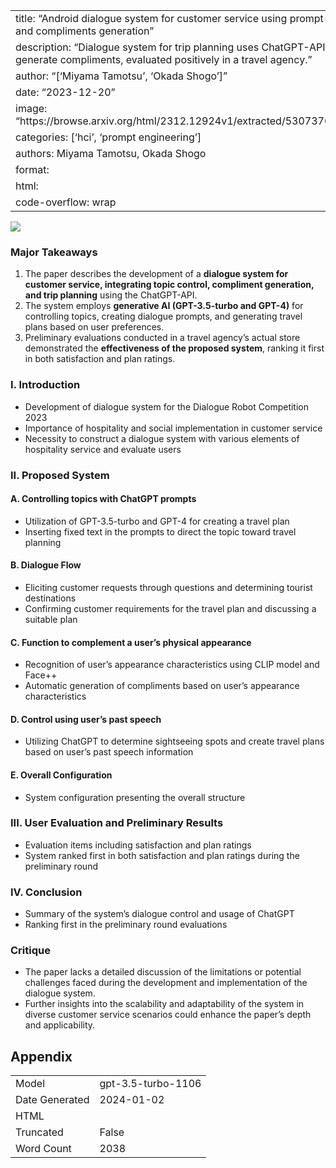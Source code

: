 
---
title: "Android dialogue system for customer service using prompt-based topic control and compliments generation"
description: "Dialogue system for trip planning uses ChatGPT-API to control topics and generate compliments, evaluated positively in a travel agency."
author: "['Miyama Tamotsu', 'Okada Shogo']"
date: "2023-12-20"
image: "https://browse.arxiv.org/html/2312.12924v1/extracted/5307376/fig/dialogue_flow.png"
categories: ['hci', 'prompt engineering']
authors: Miyama Tamotsu, Okada Shogo
format:
  html:
    code-overflow: wrap
---

![](https://browse.arxiv.org/html/2312.12924v1/extracted/5307376/fig/dialogue_flow.png)

### Major Takeaways
1. The paper describes the development of a **dialogue system for customer service, integrating topic control, compliment generation, and trip planning** using the ChatGPT-API.
2. The system employs **generative AI (GPT-3.5-turbo and GPT-4)** for controlling topics, creating dialogue prompts, and generating travel plans based on user preferences.
3. Preliminary evaluations conducted in a travel agency’s actual store demonstrated the **effectiveness of the proposed system**, ranking it first in both satisfaction and plan ratings.

### I. Introduction
- Development of dialogue system for the Dialogue Robot Competition 2023
- Importance of hospitality and social implementation in customer service
- Necessity to construct a dialogue system with various elements of hospitality service and evaluate users

### II. Proposed System
#### A. Controlling topics with ChatGPT prompts
- Utilization of GPT-3.5-turbo and GPT-4 for creating a travel plan
- Inserting fixed text in the prompts to direct the topic toward travel planning

#### B. Dialogue Flow
- Eliciting customer requests through questions and determining tourist destinations
- Confirming customer requirements for the travel plan and discussing a suitable plan

#### C. Function to complement a user’s physical appearance
- Recognition of user's appearance characteristics using CLIP model and Face++
- Automatic generation of compliments based on user's appearance characteristics

#### D. Control using user’s past speech
- Utilizing ChatGPT to determine sightseeing spots and create travel plans based on user’s past speech information

#### E. Overall Configuration
- System configuration presenting the overall structure

### III. User Evaluation and Preliminary Results
- Evaluation items including satisfaction and plan ratings
- System ranked first in both satisfaction and plan ratings during the preliminary round

### IV. Conclusion
- Summary of the system's dialogue control and usage of ChatGPT
- Ranking first in the preliminary round evaluations

### Critique
- The paper lacks a detailed discussion of the limitations or potential challenges faced during the development and implementation of the dialogue system.
- Further insights into the scalability and adaptability of the system in diverse customer service scenarios could enhance the paper's depth and applicability.

## Appendix

|          |          |
|----------|----------|
| Model     | gpt-3.5-turbo-1106       |
| Date Generated     | 2024-01-02       |
| HTML     | []()       |
| Truncated       | False       |
| Word Count       | 2038       |